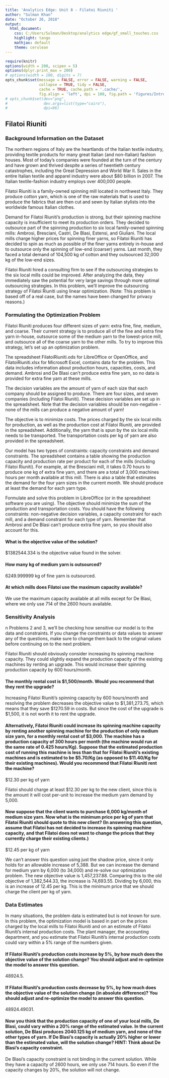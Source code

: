 ---
title: 'Analytics Edge: Unit 8 - Filatoi Riuniti '
author: "Sulman Khan"
date: "October 26, 2018"
output: 
  html_document:
    css: C:/Users/Sulman/Desktop/analytics edge/gf_small_touches.css
    highlight: tango
    mathjax: default
    theme: cerulean
---

```{r setup, cache = FALSE, echo = FALSE, message = FALSE, warning = FALSE, tidy = FALSE}
require(knitr)
options(width = 200, scipen = 5)
options(dplyr.print_max = 200)
# options(width = 100, digits = 7)
opts_chunk$set(message = FALSE, error = FALSE, warning = FALSE, 
               collapse = TRUE, tidy = FALSE,
               cache = TRUE, cache.path = '.cache/', 
               fig.align = 'left', dpi = 100, fig.path = 'figures/Introductiontotextanalytics/')
# opts_chunk$set(dev="png", 
#                dev.args=list(type="cairo"),
#                dpi=96)
```
## Filatoi Riuniti

### Background Information on the Dataset
The northern regions of Italy are the heartlands of the Italian textile industry, providing textile products for many great Italian (and non-Italian) fashion houses. Most of today's companies were founded at the turn of the century and have grown and thrived despite a series of twentieth century catastrophes, including the Great Depression and World War II. Sales in the entire Italian textile and apparel industry were about $80 billion in 2007. The Italian textile-fashion industry employs over 400,000 people. 

Filatoi Riuniti is a family-owned spinning mill located in northwest Italy. They produce cotton yarn, which is one of the raw materials that is used to produce the fabrics that are then cut and sewn by Italian stylists into the worldwide famous Italian clothes. 

Demand for Filatoi Riuniti's production is strong, but their spinning machine capacity is insufficient to meet its production orders. They decided to outsource part of the spinning production to six local family-owned spinning mills: Ambrosi, Bresciani, Castri, De Blasi, Estensi, and Giuliani. The local mills charge higher prices for spinning finer yarns, so Filatoi Riuniti has decided to spin as much as possible of the finer yarns entirely in-house and to outsource only the spinning of low-end (coarser) yarns. Last month, they faced a total demand of 104,500 kg of cotton and they outsourced 32,000 kg of the low-end sizes. 

Filatoi Riuniti hired a consulting firm to see if the outsourcing strategies to the six local mills could be improved. After analyzing the data, they immediately saw the potential for very large savings through more optimal outsourcing strategies. In this problem, we'll improve the outsourcing strategy of Filatoi Riuniti using linear optimization. (Note: This problem is based off of a real case, but the names have been changed for privacy reasons.)

### Formulating the Optimization Problem

Filatoi Riuniti produces four different sizes of yarn: extra fine, fine, medium, and coarse. Their current strategy is to produce all of the fine and extra fine yarn in-house, outsource some of the medium yarn to the lowest-price mill, and outsource all of the coarse yarn to the other mills. To try to improve this strategy, let's set up an optimization problem.

The spreadsheet FilatoiRiuniti.ods for LibreOffice or OpenOffice, and FilatoiRiuniti.xlsx for Microsoft Excel, contains data for the problem. This data includes information about production hours, capacities, costs, and demand. Ambrosi and De Blasi can't produce extra fine yarn, so no data is provided for extra fine yarn at these mills.

The decision variables are the amount of yarn of each size that each company should be assigned to produce. There are four sizes, and seven companies (including Filatoi Riuniti). These decision variables are set up in the spreadsheet. Note that the decision variables should be non-negative - none of the mills can produce a negative amount of yarn!

The objective is to minimize costs. The prices charged by the six local mills for production, as well as the production cost at Filatoi Riuniti, are provided in the spreadsheet. Additionally, the yarn that is spun by the six local mills needs to be transported. The transportation costs per kg of yarn are also provided in the spreadsheet.

Our model has two types of constraints: capacity constraints and demand constraints. The spreadsheet contains a table showing the production capacity and production rate per product for each of the mills (including Filatoi Riuniti). For example, at the Bresciani mill, it takes 0.70 hours to produce one kg of extra fine yarn, and there are a total of 3,000 machines hours per month available at this mill. There is also a table that estimates the demand for the four yarn sizes in the current month. We should produce at least the demand for each yarn type.

Formulate and solve this problem in LibreOffice (or in the spreadsheet software you are using). The objective should minimize the sum of the production and transportation costs. You should have the following constraints: non-negative decision variables, a capacity constraint for each mill, and a demand constraint for each type of yarn. Remember that Ambrosi and De Blasi can't produce extra fine yarn, so you should also account for this.

#### What is the objective value of the solution?

$1382544.334 is the objective value found in the solver.

#### How many kg of medium yarn is outsourced?

6249.999999 kg of fine yarn is outsourced.

#### At which mills does Filatoi use the maximum capacity available? 

We use the maximum capacity available at all mills except for De Blasi, where we only use 714 of the 2600 hours available.

### Sensitivity Analysis 

n Problems 2 and 3, we'll be checking how sensitive our model is to the data and constraints. If you change the constraints or data values to answer any of the questions, make sure to change them back to the original values before continuing on to the next problem.

Filatoi Riuniti should obviously consider increasing its spinning machine capacity. They could slightly expand the production capacity of the existing machines by renting an upgrade. This would increase their spinning production capacity by 600 hours/month. 

#### The monthly rental cost is $1,500/month. Would you recommend that they rent the upgrade?



Increasing Filatoi Riuniti's spinning capacity by 600 hours/month and resolving the problem decreases the objective value to \$1,381,273.75, which means that they save \$1270.59 in costs. But since the cost of the upgrade is $1,500, it is not worth it to rent the upgrade.

#### Alternatively, Filatoi Riuniti could increase its spinning machine capacity by renting another spinning machine for the production of only medium size yarn, for a monthly rental cost of $3,000. The machine has a production capacity of 300 hours per month (the machine would run at the same rate of 0.425 hours/Kg). Suppose that the estimated production cost of running this machine is less than that for Filatoi Riuniti's existing machines and is estimated to be $5.70/Kg (as opposed to $11.40/Kg for their existing machines). Would you recommend that Filatoi Riuniti rent the machine?

$12.30 per kg of yarn 

Filatoi should charge at least $12.30 per kg to the new client, since this is the amount it will cost per-unit to increase the medium yarn demand by 5,000.

#### Now suppose that the client wants to purchase 6,000 kg/month of medium size yarn. Now what is the minimum price per kg of yarn that Filatoi Riuniti should quote to this new client? (In answering this question, assume that Filatoi has not decided to increase its spinning machine capacity, and that Filatoi does not want to change the prices that they currently charge their existing clients.)

$12.45 per kg of yarn

We can't answer this question using just the shadow price, since it only holds for an allowable increase of 5,388. But we can increase the demand for medium yarn by 6,000 (to 34,000) and re-solve our optimization problem. The new objective value is 1,457,237.88. Comparing this to the old objective of 1,382,544.33, the increase is 74,693.55. Dividing by 6,000, this is an increase of 12.45 per kg. This is the minimum price that we should charge the client per kg of yarn.

### Data Estimates

In many situations, the problem data is estimated but is not known for sure. In this problem, the optimization model is based in part on the prices charged by the local mills to Filatoi Riuniti and on an estimate of Filatoi Riuniti's internal production costs. The plant manager, the accounting department, and you estimate that Filatoi Riuniti's internal production costs could vary within a 5% range of the numbers given.

#### If Filatoi Riuniti's production costs increase by 5%, by how much does the objective value of the solution change? You should adjust and re-optimize the model to answer this question.

48924.5.

#### If Filatoi Riuniti's production costs decrease by 5%, by how much does the objective value of the solution change (in absolute difference)? You should adjust and re-optimize the model to answer this question.

48924.49031.

#### Now you think that the production capacity of one of your local mills, De Blasi, could vary within a 20% range of the estimated value. In the current solution, De Blasi produces 2040.125 kg of medium yarn, and none of the other types of yarn. If De Blasi's capacity is actually 20% higher or lower than the estimated value, will the solution change? HINT: Think about De Blasi's capacity constraint.

De Blasi's capacity constraint is not binding in the current solution. While they have a capacity of 2600 hours, we only use 714 hours. So even if the capacity changes by 20%, the solution will not change.

